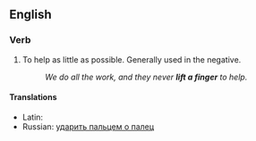 ==English==

===Verb===
{{infl|en|verb|head=[[lift]] a [[finger]]}}

# {{idiom}} To help as little as possible.  Generally used in the negative.
#:''We do all the work, and they never '''lift a finger''' to help.''

====Translations====
* Latin: {{t-|la|profero digitum|alt=prōferō digitum}}
* Russian: [[ударить пальцем о палец]]<!--to strike a finger with another finger "Он пальцем о палец не ударил, а денег требует"-->